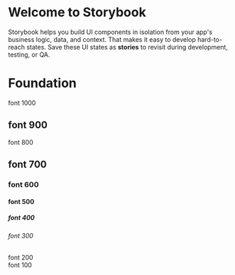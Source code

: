 
<Meta title="Introduction" />

# Welcome to Storybook

Storybook helps you build UI components in isolation from your app's business logic, data, and context.
That makes it easy to develop hard-to-reach states. Save these UI states as **stories** to revisit during development, testing, or QA.

<h1>Foundation</h1>

<section className="sb-container">

<div>font 1000</div>
<h1>font 900</h1>
<div>font 800</div>
<h2>font 700</h2>
<h3>font 600</h3>
<h4>font 500</h4>
<h5>font 400</h5>
<h6>font 300</h6>
<div>font 200</div>
<div>font 100</div>
</section>
